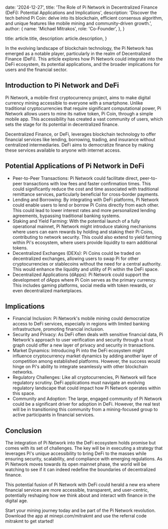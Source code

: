   date: '2024-12-27',
  title:
    'The Role of Pi Network in Decentralized Finance (DeFi): Potential Applications and Implications',
  description:
    'Discover the tech behind Pi Coin: delve into its blockchain, efficient consensus algorithm, and unique features like mobile mining and community-driven growth.',
  author: {
    name: 'Michael Mitrakos',
    role: 'Co-Founder',
  },
}

  title: article.title,
  description: article.description,
}

In the evolving landscape of blockchain technology, the Pi Network has emerged as a notable player, particularly in the realm of Decentralized Finance (DeFi). This article explores how Pi Network could integrate into the DeFi ecosystem, its potential applications, and the broader implications for users and the financial sector.

## Introduction to Pi Network and DeFi

Pi Network, a mobile-first cryptocurrency project, aims to make digital currency mining accessible to everyone with a smartphone. Unlike traditional cryptocurrencies that require significant computational power, Pi Network allows users to mine its native token, Pi Coin, through a simple mobile app. This accessibility has created a vast community of users, which sets the stage for its potential in decentralized finance.

Decentralized Finance, or DeFi, leverages blockchain technology to offer financial services like lending, borrowing, trading, and insurance without centralized intermediaries. DeFi aims to democratize finance by making these services available to anyone with internet access.

## Potential Applications of Pi Network in DeFi

- Peer-to-Peer Transactions: Pi Network could facilitate direct, peer-to-peer transactions with low fees and faster confirmation times. This could significantly reduce the cost and time associated with traditional remittance services, particularly beneficial for cross-border payments.
- Lending and Borrowing: By integrating with DeFi platforms, Pi Network could enable users to lend or borrow Pi Coins directly from each other. This could lead to lower interest rates and more personalized lending agreements, bypassing traditional banking systems.
- Staking and Yield Farming: With the potential launch of a fully operational mainnet, Pi Network might introduce staking mechanisms where users can earn rewards by holding and staking their Pi Coins, contributing to network security. This could also extend to yield farming within Pi's ecosystem, where users provide liquidity to earn additional tokens.
- Decentralized Exchanges (DEXs): Pi Coins could be traded on decentralized exchanges, allowing users to swap Pi for other cryptocurrencies or stablecoins without the need for a central authority. This would enhance the liquidity and utility of Pi within the DeFi space.
- Decentralized Applications (dApps): Pi Network could support the development of dApps where Pi Coin serves as the primary currency. This includes gaming platforms, social media with token rewards, or even decentralized marketplaces.

## Implications

- Financial Inclusion: Pi Network's mobile mining could democratize access to DeFi services, especially in regions with limited banking infrastructure, promoting financial inclusion.
- Security and Privacy: As DeFi often deals with sensitive financial data, Pi Network's approach to user verification and security through a trust graph could offer a new layer of privacy and security in transactions.
- Market Dynamics: Introducing Pi into the DeFi ecosystem might influence cryptocurrency market dynamics by adding another layer of competition among established platforms. However, the success would hinge on Pi's ability to integrate seamlessly with other blockchain networks.
- Regulatory Challenges: Like all cryptocurrencies, Pi Network will face regulatory scrutiny. DeFi applications must navigate an evolving regulatory landscape that could impact how Pi Network operates within this space.
- Community and Adoption: The large, engaged community of Pi Network could be a significant driver for adoption in DeFi. However, the real test will be in transitioning this community from a mining-focused group to active participants in financial services.

## Conclusion

The integration of Pi Network into the DeFi ecosystem holds promise but comes with its set of challenges. The key will be in executing a strategy that leverages Pi's unique accessibility to bring DeFi to the masses while ensuring security, scalability, and compliance with emerging regulations. As Pi Network moves towards its open mainnet phase, the world will be watching to see if it can indeed redefine the boundaries of decentralized finance.

This potential fusion of Pi Network with DeFi could herald a new era where financial services are more accessible, transparent, and user-centric, potentially reshaping how we think about and interact with finance in the digital age.

Start your mining journey today and be part of the Pi Network revolution. Download the app at minepi.com/mitrakmt and use the referral code mitrakmt to get started!
